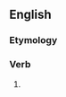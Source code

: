 ==English==

===Etymology===
{{suffix|bestow|eth|lang=en}}

===Verb===
{{head|en|verb form}}

# {{en-archaic third-person singular of|bestow}}
